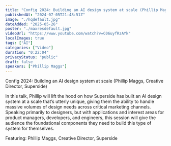 ```yaml
---
title: "Config 2024: Building an AI design system at scale (Phillip Maggs, Creative Director, Superside)"
publishedAt: "2024-07-05T21:48:51Z"
image: "./hqdefault.jpg"
dateAdded: "2025-05-26"
poster: "./maxresdefault.jpg"
videoUrl: "https://www.youtube.com/watch?v=C06uyfRzAYk"
localImages: true
tags: ["AI"]
categories: ["Video"]
duration: "0:22:04"
privacyStatus: "public"
draft: false
speakers: ["Phillip Maggs"]
---
```

Config 2024: Building an AI design system at scale (Phillip Maggs, Creative Director, Superside)

In this talk, Phillip will lift the hood on how Superside has built an AI design system at a scale that’s utterly unique, giving them the ability to handle massive volumes of design needs across critical marketing channels. Speaking primarily to designers, but with applications and interest areas for product managers, developers, and engineers, this session will give the audience the foundational components they need to build this type of system for themselves.

Featuring: Phillip Maggs, Creative Director, Superside
